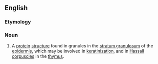 ==English==

===Etymology===
{{prefix|kerato|hyalin|lang=en}}

===Noun===
{{en-noun}}

# {{lb|en|biology}} A [[protein]] [[structure]] found in granules in the [[stratum granulosum]] of the [[epidermis]], which may be involved in [[keratinization]], and in [[Hassall]] [[corpuscles]] in the [[thymus]].